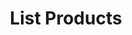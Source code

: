 ---
openapi: get /products
title: List Products
description: Get a list of all products associated with your account.
---